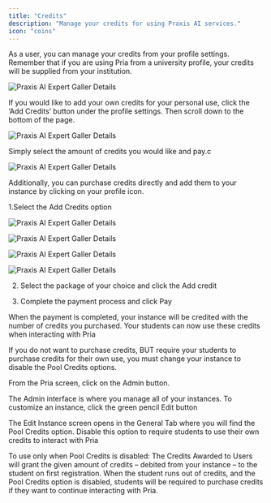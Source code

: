 ```yaml
---
title: "Credits"
description: "Manage your credits for using Praxis AI services."
icon: "coins"
---
```


As a user, you can manage your credits from your profile settings. Remember that if you are using Pria from a university profile, your credits will be supplied from your institution.

![Praxis AI Expert Galler Details](/images/guides/settings-and-account/credits-add.webp)

If you would like to add your own credits for your personal use, click the ‘Add Credits’ button under the profile settings. Then scroll down to the bottom of the page.

![Praxis AI Expert Galler Details](/images/guides/settings-and-account/credits-transfer.webp)

Simply select the amount of credits you would like and pay.c


![Praxis AI Expert Galler Details](/images/guides/settings-and-account/credits-transfer-confirm.webp)


Additionally, you can purchase credits directly and add them to your instance by clicking on your profile icon.


1.Select the Add Credits option

![Praxis AI Expert Galler Details](/images/guides/settings-and-account/credits-admin-add.png)

![Praxis AI Expert Galler Details](/images/guides/settings-and-account/credits-admin-add.png)

![Praxis AI Expert Galler Details](/images/guides/settings-and-account/credits-admin-edit.png)

![Praxis AI Expert Galler Details](/images/guides/settings-and-account/credits-admin-pool.png)

2. Select the package of your choice and click the Add credit

3. Complete the payment process and click Pay

When the payment is completed, your instance will be credited with the number of credits you purchased. Your students can now use these credits when interacting with Pria 

If you do not want to purchase credits, BUT require your students to purchase credits for their own use, you must change your instance to disable the Pool Credits options. 

From the Pria screen, click on the Admin button.



The Admin interface is where you manage all of your instances. To customize an instance, click the green pencil Edit button 


The Edit Instance screen opens in the General Tab where you will find the Pool Credits option. Disable this option to require students to use their own credits to interact with Pria 


To use only when Pool Credits is disabled: The Credits Awarded to Users will grant the given amount of credits – debited from your instance – to the student on first registration. When the student runs out of credits, and the Pool Credits option is disabled, students will be required to purchase credits if they want to continue interacting with Pria. 